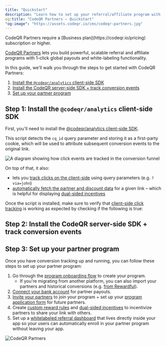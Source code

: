 ```yaml
---
title: "Quickstart"
description: "Learn how to set up your referral/affiliate program with CodeQR Partners."
og:title: "CodeQR Partners – Quickstart"
"og:image": "https://assets.codeqr.io/cms/codeqr-partners.jpg"
---
```



<Note>
  CodeQR Partners require a [Business plan](https://codeqr.io/pricing) subscription or
  higher.
</Note>

[CodeQR Partners](https://codeqr.io/help/article/codeqr-partners) lets you build powerful, scalable referral and affiliate programs with 1-click global payouts and white-labeling functionality.

In this guide, we'll walk you through the steps to get started with CodeQR Partners:

1. [Install the `@codeqr/analytics` client-side SDK](#step-1-install-the-codeqr-analytics-client-side-sdk)
2. [Install the CodeQR server-side SDK + track conversion events](#step-2-install-the-codeqr-server-side-sdk--track-conversion-events)
3. [Set up your partner program](#step-3-set-up-your-partner-program)

## Step 1: Install the `@codeqr/analytics` client-side SDK

First, you'll need to install the [@codeqr/analytics client-side SDK](/sdks/client-side/introduction).

This script detects the `cq_id` query parameter and storing it as a first-party cookie, which will be used to attribute subsequent conversion events to the original link.

<Frame>
  <img
    className="rounded-lg border border-gray-100"
    src="https://assets.codeqr.io/help/conversion-click-event.png"
    alt="A diagram showing how click events are tracked in the conversion funnel"
  />
</Frame>

On top of that, it also:

- lets you [track clicks on the client-side](/sdks/client-side/features/client-side-click-tracking) using query parameters (e.g. `?via=john`)
- [automatically fetch the partner and discount data](/sdks/client-side/features/client-side-click-tracking#automatically-fetching-partner-and-discount-data) for a given link – which is helpful for displaying [dual-sided incentives](https://codeqr.io/help/article/dual-sided-incentives)

<CodeQRClientInstall />

<CodeQRClientInstallVerify />

Once the script is installed, make sure to verify that [client-side click tracking](/sdks/client-side/features/client-side-click-tracking) is working as expected by checking if the following is true:

<VerifyTrackClick />

## Step 2: Install the CodeQR server-side SDK + track conversion events

<InstallServerSdksTrackConversions />

## Step 3: Set up your partner program

Once you have conversion tracking up and running, you can follow these steps to set up your partner program:

1. Go through the [program onboarding flow](https://app.codeqr.io/programs) to create your program.
   - If you're migrating from another platform, you can also import your partners and historical conversions (e.g. [from Rewardful](https://codeqr.io/help/article/migrating-from-rewardful)).
2. [Connect your bank account](https://codeqr.io/help/article/how-to-set-up-bank-account) for partner payouts.
3. [Invite your partners](https://codeqr.io/help/article/inviting-partners) to join your program + set up your [program application form](https://codeqr.io/help/article/inviting-partners#via-a-branded-application-form) for future partners.
4. Create [custom reward rules](https://codeqr.io/help/article/partner-rewards) and [dual-sided incentives](https://codeqr.io/help/article/dual-sided-incentives) to incentivize partners to share your link with others.
5. Set up a [whitelabeled referral dashboard](/partners/white-labeling) that lives directly inside your app so your users can automatically enroll in your partner program without leaving your app.

<Frame>
  <img
    className="rounded-lg border border-gray-100"
    src="https://assets.codeqr.io/cms/codeqr-partners.jpg"
    alt="CodeQR Partners"
  />
</Frame>
